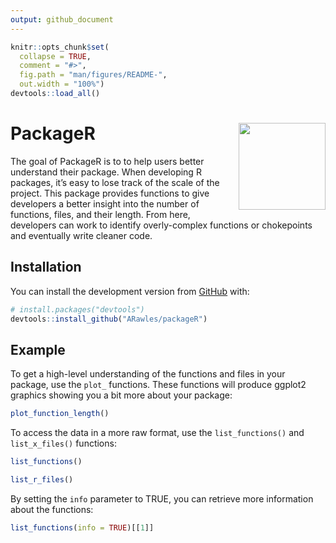 ```yaml
---
output: github_document
---
```


<!-- README.md is generated from README.Rmd. Please edit that file -->

```r
knitr::opts_chunk$set(
  collapse = TRUE,
  comment = "#>",
  fig.path = "man/figures/README-",
  out.width = "100%")
devtools::load_all()
```


# PackageR <a href='http://packager.arawles.co.uk'><img src='man/figures/logo.png' align="right" height="139" style = "margin-left: 5px;" /></a>

<!-- badges: start -->
<!-- badges: end -->

The goal of PackageR is to to help users better understand their package. When developing R packages, it's easy to lose track of the scale of the project. This package provides functions to give developers a better insight into the number of functions, files, and their length. From here, developers can work to identify overly-complex functions or chokepoints and eventually write cleaner code.

## Installation

You can install the development version from [GitHub](https://github.com/ARawles/PackageR) with:

``` r
# install.packages("devtools")
devtools::install_github("ARawles/packageR")
```
## Example

To get a high-level understanding of the functions and files in your package, use the `plot_` functions. These functions will produce ggplot2 graphics showing you a bit more about your package:

```r
plot_function_length()
```

To access the data in a more raw format, use the `list_functions()` and `list_x_files()` functions:

```r

list_functions()

list_r_files()
```

By setting the `info` parameter to TRUE, you can retrieve more information about the functions:

```r
list_functions(info = TRUE)[[1]]
```
